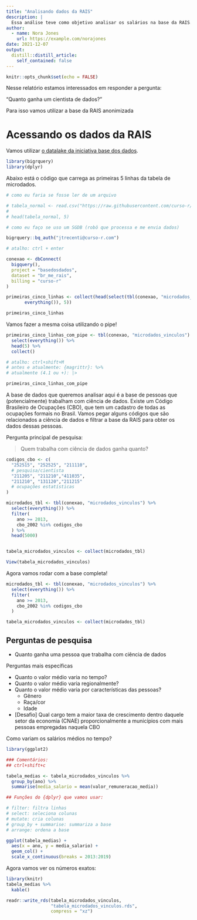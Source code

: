 ```yaml
---
title: "Analisando dados da RAIS"
description: |
  Essa análise teve como objetivo analisar os salários na base da RAIS. Esse projeto foi feito na Semana Data Science na Prática da Curso-R.
author:
  - name: Nora Jones
    url: https://example.com/norajones
date: 2021-12-07
output:
  distill::distill_article:
    self_contained: false
---
```



```r
knitr::opts_chunk$set(echo = FALSE)
```

Nesse relatório estamos interessados em responder a pergunta:

"Quanto ganha um cientista de dados?"

Para isso vamos utilizar a base da RAIS anonimizada

# Acessando os dados da RAIS

Vamos utilizar [o datalake da iniciativa base dos dados](https://basedosdados.org).

```r

library(bigrquery)
library(dplyr)

```

Abaixo está o código que carrega as primeiras 5 linhas da tabela de microdados.

```r

# como eu faria se fosse ler de um arquivo

# tabela_normal <- read.csv("https://raw.githubusercontent.com/curso-r/main-r4ds-1/master/dados/imdb.csv")
# 
# head(tabela_normal, 5)

# como eu faço se uso um SGDB (robô que processa e me envia dados)

bigrquery::bq_auth("jtrecenti@curso-r.com")

# atalho: ctrl + enter

conexao <- dbConnect(
  bigquery(),
  project = "basedosdados",
  dataset = "br_me_rais",
  billing = "curso-r"
)

primeiras_cinco_linhas <- collect(head(select(tbl(conexao, "microdados_vinculos"),
       everything()), 5))

primeiras_cinco_linhas

```

Vamos fazer a mesma coisa utilizando o pipe!

```r

primeiras_cinco_linhas_com_pipe <- tbl(conexao, "microdados_vinculos") %>% 
  select(everything()) %>% 
  head(5) %>% 
  collect()

# atalho: ctrl+shift+M
# antes e atualmente: {magrittr}: %>%
# atualmente (4.1 ou +): |>

primeiras_cinco_linhas_com_pipe
```


A base de dados que queremos analisar aqui é a base de pessoas que (potencialmente) trabalham com ciência de dados. Existe um Código Brasileiro de Ocupações (CBO), que tem um cadastro de todas as ocupações formais no Brasil. Vamos pegar alguns códigos que são relacionados a ciência de dados e filtrar a base da RAIS para obter os dados dessas pessoas.

Pergunta principal de pesquisa: 

> Quem trabalha com ciência de dados ganha quanto?

```r

codigos_cbo <- c(
  "252515", "252525", "211110",
  # pesquisa/cientista
  "211205", "211210","411035",
  "211210", "131120","211215"
  # ocupações estatísticas
)

microdados_tbl <- tbl(conexao, "microdados_vinculos") %>% 
  select(everything()) %>% 
  filter(
    ano >= 2013,
    cbo_2002 %in% codigos_cbo
  ) %>% 
  head(5000)


tabela_microdados_vinculos <- collect(microdados_tbl)

View(tabela_microdados_vinculos)
```

Agora vamos rodar com a base completa!

```r
microdados_tbl <- tbl(conexao, "microdados_vinculos") %>% 
  select(everything()) %>% 
  filter(
    ano >= 2013,
    cbo_2002 %in% codigos_cbo
  )

tabela_microdados_vinculos <- collect(microdados_tbl)

```
## Perguntas de pesquisa

- Quanto ganha uma pessoa que trabalha com ciência de dados

Perguntas mais específicas

- Quanto o valor médio varia no tempo?
- Quanto o valor médio varia regionalmente?
- Quanto o valor médio varia por características das pessoas?
    - Gênero
    - Raça/cor
    - Idade

- [Desafio] Qual cargo tem a maior taxa de crescimento dentro daquele setor da economia (CNAE) proporcionalmente a municípios com mais pessoas empregadas naquela CBO



Como variam os salários médios no tempo?

```r

library(ggplot2)

### Comentários:
## ctrl+shift+c

tabela_medias <- tabela_microdados_vinculos %>% 
  group_by(ano) %>% 
  summarise(media_salario = mean(valor_remuneracao_media))

## Funções do {dplyr} que vamos usar:

# filter: filtra linhas
# select: seleciona colunas
# mutate: cria colunas
# group_by + summarise: summariza a base
# arrange: ordena a base

ggplot(tabela_medias) +
  aes(x = ano, y = media_salario) +
  geom_col() +
  scale_x_continuous(breaks = 2013:2019)


```

Agora vamos ver os números exatos:

```r
library(knitr)
tabela_medias %>% 
  kable()
```

```r
readr::write_rds(tabela_microdados_vinculos,
                 "tabela_microdados_vinculos.rds",
                 compress = "xz")
```

